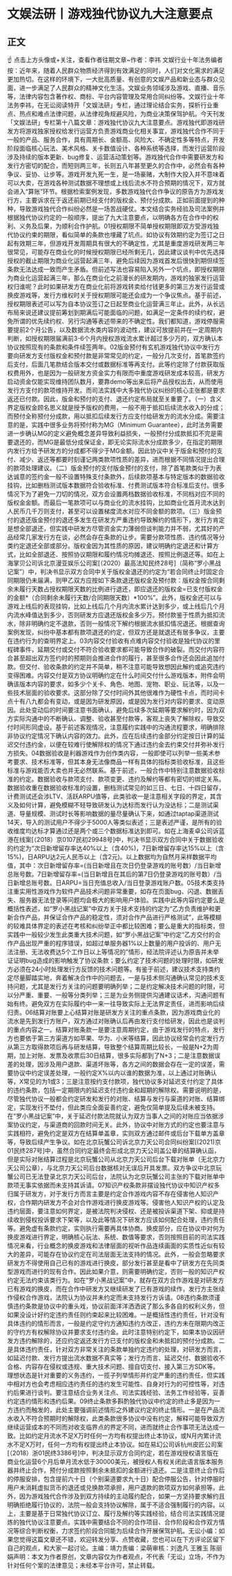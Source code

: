 # 文娱法研丨游戏独代协议九大注意要点
## 正文
☝ 点击上方头像或+关注，查看作者往期文章~作者：李祎 文娱行业十年法务编者按：近年来，随着人民群众物质经济得到有效满足的同时，人们对文化需求的满足更加热切。在这样的环境下，一大批高质量、有创意的文娱产品和新业态与群众见面，进一步满足了人民群众的精神文化生活。文娱业务领域涉及游戏、直播、音乐等，法律内容包含著作权、商标、平台内容管理及常用合同纠纷等。文娱行业十年法务李祎，在无讼阅读特开「文娱法研」专栏，通过理论结合实务，探析行业重点、热点和难点法律问题，从法律视角规避风险，为商业决策保驾护航。今天刊发「文娱法研」专栏第十八篇文章：游戏独代协议九大注意要点。游戏独代即游戏研发方将游戏独家授权给发行运营方负责游戏商业化相关事宜，游戏独代合作不同于一般的产品、服务合作，具有周期长、金额高、风险大、不确定性多等特点，开发阶段面临核心玩法、美术风格、关卡数值设计、各种系统等选择，而发行运营阶段涉及持续的版本更新、bug修复、运营活动策划等。游戏独代合作中需要研发方和发行方密切的配合，而短则两三年，长则五八年甚至更久的合作中，必然会有各种争议、妥协、让步等。游戏开发九死一生，是一场豪赌，大制作大投入并不意味着可以大卖，在游戏各种测试数据不理想或上线后流水不符合预期的情况下，双方就会进入“算账”环节。根据检索案例发现，多数游戏独代合作争议的原告方为游戏发行方，主要诉求在于返还前期已经支付的版权金、预付分成款。正如前面提到的种种，导致游戏独代合作纠纷必然是一场苦战硬仗。本文结合实务经验及司法案例并根据独代协议约定的一般顺序，提出了九大注意要点，以明确各方在合作中的权利、义务及后果，为顺利合作护航。01授权期限不简单授权期限即双方受游戏独代协议约束的期限，看似简单的条款也埋藏了坑点。如协议有效期约定为签订之日起有效期三年，但游戏开发周期具有很大的不确定性，尤其是重度游戏研发两三年很常见，可能存在商业化的时候授权期限已经所剩无几，因此建议谈判中优先选择授权的截止期限为商业化运营起满三年，避免后续因为游戏首发后很快到期但续签条款无法达成一致而产生矛盾。但前述写法也容易陷入另外一个坑点，即授权期限为商业化运营起满三年，那么在商业化之前漫长的研发期内，游戏的独家发行运营权归谁呢？此时如果研发方在商业化前将游戏转卖给付钱更多的第三方发行运营或换皮游戏等，发行方维权时关于授权期限可能还会成为一个争议焦点。基于前述，授权期限表述可以写为自本协议签订之日起至商业化运营满三年止。此外，从长远布局来说还建议提前筹划到期满后可能面临的问题，如满足一定条件的续约权，避免所谓的优先续约权、另行沟通等表述带来的不确定性。我们都知道，游戏停服需要提前2个月公告，以及数据流水类内容的波动性，建议可放提前并在一定周期内判断，如授权期限届满前3-6个月内授权游戏流水累计超过多少万的，双方确认本协议按照现有的条款和条件续签两年。02版金预付有玄机游戏独代协议中发行方要向研发方支付版权金和预付款是非常常见的约定，一般分几次支付，首笔款签约后支付，后面几笔款结合版本交付或数据标准等再支付。此等约定除了付款获取版权费用外，也是因为一般研发方资金实力有限而中重度游戏研发成本较高，研发方启动资金仅能实现维持团队数月，要靠demo等出来后将产品授权出去，从而使用发行方支付的款项维持开发。而司法实践中大多独代协议纠纷的核心主张都是要求返还已付款。因此，版金和预付的支付、退还约定布局就至关重要了。（一）含义界定版权金顾名思义就是授予版权的费用，一般不用于抵扣后续流水收入的分成；而预付全称预付分成款，用以抵扣后续发行方应支付给研发方的流水分成。需要注意的是，实践中很多业务将预付称为MG（Minimum Guarantee），此时法务需要进一步确认MG的定义避免概念差异导致利益损失，一般预付分成款抵扣不完是需要退还的，而MG是最低分成保证金，即无论实际流水分成款多少，在指定的期限内发行方给予研发方的分成都不得少于MG金额。因此协议中关于版金和预付的支付、减少、返还等都要时刻谨记两类款项性质的差异，进而根据不同情况提出合理的款项处理建议。（二）版金预付的支付版金预付的支付，除了首笔款类似于为表达诚意的签约金一般不设置特殊支付条款外，后续款项基本与特定版本的数据验收挂钩，比如删档测试版本数据符合验收标准、付费测试版本符合标准后支付。很多情况下为了避免一刀切的情况，双方会设置两档数据验收标准，不同档对应不同的版权金金额。而最后一笔款项可以与商业化的流水挂钩，比如商业化首月流水达到人民币几千万则支付，甚至可以设置梯度流水对应不同金额的款项。（三）版金预付的退还版金预付的退还多发生在研发方严重违约导致解约的情形下，发行方肯定是想全部退还，但实践中研发方尽管资金实力薄弱但谈判能力并不弱，尤其好的产品经常几家发行方在谈，必然会存在条款的让步。需要分款项性质、违约情况等分类约定退还全部或部分。版权金因为其性质的原因，建议明确约定退还和计算方式，比如全部退还、按照协议期限和履约情况均摊退还、按照比例退还等。如在上海掌贝公司诉北京漫亚娱乐公司案[（2020）最高法知民终28号]（简称“罗小黑战记案”）中，判决书显示双方合同中关于版权金退还的约定为“若合同终止时固定合同期限仍未届满，则甲乙双方应按如下条款退还版权金及预付款：版权金按合同剩余未履行天数占授权期限天数的比例进行退还，即应退还的版权金=已支付版权金的金额*（合同剩余未履行天数/合同期限天数）*100%”。此外，版权金还可以与游戏上线后的表现挂钩，比如上线后几个月内流水累计达到多少，或上线后几个月内流水峰值达到多少，否则研发方应退还版权金多少万。预付款鉴于性质为抵扣流水，除非明确约定不退款，否则一般情况下解约根据流水抵扣情况退还。根据查询案例发现，纠纷中基本都有款项退还的约定，但双方还是就退还有居多争议，主要在违约行为的查明界定上。03内容交付验收有点难内容交付验收是独代协议的里程碑事件，延期交付或交付不符合验收要求都可能导致合作的破裂。而交付内容符合甚至超出双方签约时的预期则会推进合作的履行，甚至很多合作还会因此追加付款。但交付、验收条款的约定并不简单，稍不注意可能导致想因此解约或追究违约变得困难。内容交付是双方协议明确约定在什么时间交付什么游戏版本，附件会明确该版本内容的要求，如多少个关卡、角色、地图、宠物、职业、玩法等，以及一些技术层面的验收要求。这部分除了交付时间外其他很难作为硬性卡点，而时间卡点十有八九都会有变动，或是因为研发原因，或是因为发行对内容的要求、变动原因。此处变动后的时间要注意书面确认，避免后续多次延期等要求解约时，因为双方实际沟通中的不断确认、调整、验收甚至付款等，客观上丧失了解除权，导致交付时间形同虚设。基于前述客观情况，注意履约实践中的沟通流程要求，明确排除非协议约定情况下确认内容的效力。此外，应在后续违约金部分约定按日计算的延迟交付违约金，以便在较难行使解除权的情况下通过违约金去约束交付并弥补发行方损失。04数据验收是利器游戏作为创作类内容，一般即使可以列举一些美术参考要求、技术标准等，但其本身无法像商品一样有具体的指标类验收标准，且这些标准与游戏能否大卖也并无必然联系。基于前述，一般合作中特别注意数据验收标准的约定。数据验收与款项支付、款项变更、违约及解约等都有密切的绑定关系。数据验收重在数据验收标准的设置，删档测试常见的如三日、七日、十四日留存，计费测试还会涉LTV、活跃ARPU值等，此类验收一是注意相关字段的界定，其含义及如何计算，避免模糊不轻导致研发认为达标而发行认为没达标；二是测试渠道、导量规模、测试时长等影响数据的量尽量确认下来，如通过taptap渠道测试14天，导入的测试用户不得少于5000人等类似表述；三是表述严谨，是所有的验收维度均达标才算通过还是两个或三个数据标准达到即可。如在上海麦卓公司诉蓝港在线案[（2018）京0107民初29948号]中，判决书显示双方合同中关于数据验收的约定为“次日新增留存率达40%以上（含40%)，7日新增留存率达15%以上（含15%)，日ARPU达2元人民币以上（含2元)。以上数据均为自然月采样数据平均值，其中：次日新增留存率=(当日新增且在次日仍登录游戏的账号数）/当日新增总账号数。7日新增留存率=(当日新增且在其后的第7日仍登录游戏的账号数）/当日新增总账号数。日ARPU=当日充值总收入/当日登录游戏账户数。05技术类支持注重实用性游戏作为软件产品技术问题非常重要，如存在页面bug、闪退、数据丢失、服务器无法登录等问题均会极大的影响用户体验。实践中此等内容约定要么是概括性表述，如“罗小黑战记案”中双方关于技术支持的约定为“乙方负责维护和更新合作产品，并保证合作产品的稳定性，须对合作产品进行严格测试”，此等模糊的较难具体界定的表述在考核和纠纷举正中都比较困难；要么是重大的指标类，但实践中一般较少发生此类重大技术问题，如“罗小黑战记案”中约定“乙方交付的合作产品出现严重的程序错误，如超过单服务器1%以上数量的用户投诉的、用户无法注册、无法收费达5个工作日以上等情况的”情形，经法院评述认为原告并未举证证明bug造成的影响触发了协议条款；要么约定了技术问题的处理时限，如研发方必须在24小时处理发行方反馈的技术问题等。有鉴于前述，建议技术支持类约定尽量脚踏实地，奔着解决合作中的问题去，一是与技术侧沟通确认常见的技术支持问题，尤其是发行方关注的问题要明确列举；二是约定解决技术问题的时限，可以分严重、重要、一般等分类列举；三是为业务侧提供沟通建议话术，沟通问题有始有终。避免双方在实际履约中一来一往导致实际上无法界定责任，进而影响后续归责。06结算对账要上心结算对账是研发方关注的重点条款，因为游戏商业化的流水是先到发行方账户，双方通过对账确认后再由发行支付给研发，因此也是谈判的重点内容之一。结算对账条款一是要注意周期约定，由于游戏发行的特点，发行方也要依于第三方渠道方如苹果、华为、小米等结算，因此协议经常会约定发行方从第三方取得款项后再与研发结算，导致整个结算周期比较长，一般是N+2为周期，加上对账、发票及收票后30日结算，很多实际都到了N+3；二是注意数据误差的处理，因涉及用户退款、渠道坏账等，各方之间的数据会存在一定的误差，需要协议中约定误差处理，一般约定X%以内以谁的数据为准，以上通过对账确认等，X常见的为1或3；三是注意按约支付款项，独代协议多对延迟支付约定了具体的违约条款，包括一定期限内的延迟支付违约金和超期的解除权。需要说明的是，尽管独代协议一般都会约定研发和发行的对账、结算与发行与渠道的对账、结算绑定，实现发行不垫付，但此类应全面妥善约定，避免仅简单提及后续未被支持。在“罗小黑战记案”中，关于延迟付款法院就认为双方当事人之间的对账应当依据涉案协议约定，与渠道商的回款时间无关。此外，协议中对账方式的约定也要注意与实践相符，避免约定是双方在结算单盖章，实则双方通过邮件或后台下载单方盖章等，导致后续产生争议。如在北京玩蟹公司诉北京力天公司合同纠纷案[(2021)京01民终287号]中，虽然合同约定最终会形成北京力天公司盖公章的结算确认函，但是实际对账结算过程是北京玩蟹公司从北京力天公司后台下载对账单（无北京力天公司公章），与北京力天公司后台数据核对无误后开具发票。双方争议中北京玩蟹公司已无法登录北京力天公司后台，法院认为北京玩蟹公司主张的下载对账单中款项无事实依据而未支持其诉请。07知识产权条款非摆设独代协议中知识产权多归属于研发方，对于发行方而言主要是约定合作游戏内容不存在侵害他人知识产权，合作期内研发方不会对合作游戏进行换皮游戏等。侵害他人知识产权的认定及违约层面，要注意如何界定，是被法院判决侵权、还是被投诉渠道下架、抑或是持续收到侵权投诉要求下架等，以及此等情况下研发方应该如何配合处理，违约责任等。避免虚有条款约定，实则执行需要再具体协商。换皮部分，应在协议中对何为换皮游戏进行界定，明确核心玩法、系统、数值等要求，否则按照目前的司法实践情况来看，行业概念的换皮游戏和法律层面的视听作品连续画面的实质性近似有较大的差异，可能存在协议约定在司法层面无法支持的情况。此外，一般会忽略要求研发方不得使用自己已有的游戏进行换皮，部分发行甚至是看中了研发方在先同类型游戏而进行的现有合作。因此如果介意，则需要明确约定，否则一般的知识产权约定无法约束该类行为。如在“罗小黑战记案”中，就存在双方合作游戏是对研发方已有游戏的换皮，而在合作中研发方又继续研发了已有游戏的续作，发行方主张续作侵权合作游戏，法院认为协议并未约定而未支持发行方诉请。08违约条款须谨慎违约条款是协议中的重头戏，协议前面洋洋洒洒说了那么多各自的权利义务，但如果没设计好约定违约责任则约束起来比较困难。一是概括性违约责任，针对没有具体违约的情形而言，一般是约定守约方通知违约方改正，违约方未在限期内改正的守约方有权解除协议并要求支付违约金。此时注意特别约定下，如果本协议因研发方违约解除的，还应约定返还发行方已支付的版权金和未抵扣的预付分成款。二是具体违约责任，针对双方非常关注的条款单独约定违约的处理，对研发方而言，如延迟付款、发行方提出流水数据不真实等；发行方而言、延迟交付、数据验收不合格、内容存在侵权或违规、重大技术问题、擅自切支付、接入第三方SDK等。理想状态是针对重要的义务违约，一揽子列举情形并约定严重的违约责任，但实践中相对方也会考虑相应违约责任的违约发生可能性、自身对行为的可控性等，对违约后果进行谈判。要注意结合业务关注点、司法实践经验、法务工作经验等，妥善约定违约情形和违约后果。09终止条款多斟酌独代协议中约定的终止多是因为一方违约而触发的，此处主要强调前述情形之外建议约定的终止情形。一是在产品流水收入不符合预期时的解除权，此类条款很多协议中没有约定，解释可能导致双方继续运营成本的不同而对收支临界点的界定不同，进而就终止合作事项无法达成一致。比如约定月流水不足X万时任何一方均有权提出终止本协议，或N月内累计流水不足X万时，任何一方均有权提出终止本协议。如在易幻公司诉杭州皮匠公司案[（2018）浙01民终3386号]中，判决显示双方合同约定，若在游戏授权语言版在商业化运营6个月后单月流水低于30000美元，被授权人有权关闭此语言版本服务器并终止合作，预付分成款按照剩余未抵扣的金额进行退还。二是注意终止合作后的停服安排，包含提前六十日（个别渠道要求九十日）配合停服公告，针对停服时用户未消耗虚拟货币的退还或兑换款项承担，用户退款的款项双方如何承担等。此外，因为游戏独代合作涉及到双方持续的主动履约配合，如果一方坚持要求解约且明确拒绝履行协议的，法院一般会支持协议解除，属于不适合强制履行的内容。以上，主要是基于日常独代协议订立、履行及解约等实践经验，结合司法实践情况提炼的独代协议注意要点。实践中需要结合不同的合作项目、合作阶段和合作双方情况等综合判断权衡，力求签约阶段合同能为后续合作开展保驾护航。无讼小编：如果您觉得这篇文章还不错，欢迎转发分享、点赞收藏，您也可以在下方评论区留下自己的观点，和大家一起讨论。主编：靖力责编：梁萌审核：刘逸凡 王雅玉 陈丽娟声明：本文为作者原创，文章内容仅为作者观点，不代表「无讼」立场，不作为针对任何个案的法律意见；未经本平台许可，禁止转载。